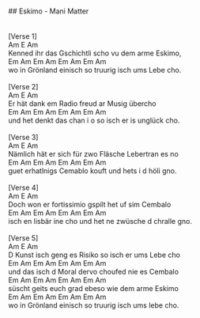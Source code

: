 \
## Eskimo - Mani Matter\
\
\
[Verse 1]\
Am                             E           Am\
Kenned ihr das Gschichtli scho vu dem arme Eskimo,\
Em    Am       Em      Am   Em      Am       Em   Am\
wo in Grönland einisch so   truurig isch ums Lebe cho.\
\
[Verse 2]\
Am                   E              Am\
Er hät dank em Radio freud ar Musig übercho\
Em      Am        Em     Am  Em      Am    Em      Am\
und het denkt das chan i o   so isch er is unglück cho.\
\
[Verse 3]\
Am                          E            Am\
Nämlich hät er sich für zwo Fläsche Lebertran es no\
Em     Am       Em    Am   Em        Am       Em   Am\
guet erhatlnigs Cemablo    kouft und hets i d höli gno.\
\
[Verse 4]\
Am                      E                 Am\
Doch won er fortissimio gspilt het uf sim Cembalo\
Em      Am     Em  Am      Em     Am        Em      Am\
isch en Iisbär ine cho und het ne zwüsche d chralle gno.\
\
[Verse 5]\
Am                          E              Am\
D Kunst isch geng es Risiko so isch er ums Lebe cho\
Em      Am     Em       Am  Em      Am     Em   Am\
und das isch d Moral dervo  choufed nie es Cembalo\
Em           Am        Em Am  Em      Am   Em  Am\
süscht geits euch grad ebeso  wie dem arme Eskimo\
Em    Am       Em      Am  Em      Am       Em   Am\
wo in Grönland einisch so  truurig isch ums lebe cho.\
\
\
